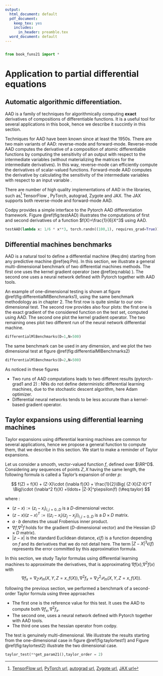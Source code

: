 ---
output:
  html_document: default
  pdf_document:
    keep_tex: yes
    includes:
      in_header: preamble.tex
  word_document: default
---

```{r include=FALSE, echo = FALSE, code=xfun::read_utf8('preamble.R')}
```


```{python}
from book_funs21 import *
```

# Application to partial differential equations

## Automatic algorithmic differentiation. 

AAD is a family of techniques for algorithmically computing **exact** derivatives of compositions of differentiable functions. It is a useful tool for several applications in this book, hence we describe it succintly in this section.

Techniques for AAD have been known since at least the 1950s. There are two main variants of AAD: reverse-mode and forward-mode. Reverse-mode AAD computes the derivative of a composition of atomic differentiable functions by computing the sensitivity of an output with respect to the intermediate variables (without materializing the matrices for the intermediate derivatives). In this way, reverse-mode can efficiently compute the derivatives of scalar-valued functions. Forward-mode AAD computes the derivative by calculating the sensitivity of the intermediate variables with respect to an input variable \cite{GW:2008}.

There are number of high quality implementations of AAD in the libraries, such as[^2] TensorFlow , PyTorch, autograd, Zygote and JAX. The JAX supports both reverse-mode and forward-mode AAD.

[^2]: [TensorFlow url](https://www.tensorflow.org/), [PyTorch url](https://www.pytorch.org/), [autograd url](https://github.com/HIPS/autograd), [Zygote url](https://fluxml.ai/Zygote.jl/latest/), [JAX url](https://github.com/google/jax)

Codpy provides a simple interface to the Pytorch AAD differentiation framework. Figure \@ref(fig:testAAD) illustrates the computations of first and second derivatives of a function $f(X)=\frac{1}{6}X^3$ using AAD.

```{python, label = testAAD, fig.cap="A cubic function, exact AAD first order and second order derivatives", warning = FALSE, message = FALSE, results = "hide"}
testAAD(lambda x: 1/6 * x**3, torch.randn((100,1), requires_grad=True))
```


## Differential machines benchmarks

AAD is a natural tool to define a differential machine (\#eq:dm) starting from any predictive machine \@ref(eq:Pm). In this section, we illustrate a general multi-dimensional benchmark of two  differential machines methods. The first one uses the kernel gradient operator (see \@ref(eq:nabla) ). The second one uses a neural network defined with Pytorch together with AAD tools.    

An example of one-dimensional testing is shown at figure \@ref(fig:differentialMlBenchmarks1), using the same benchmark methodology as in chapter 2. The first row is quite similar to our one-dimensional test. The second row provides also four plots: the first one is the exact gradient of the considered function on the test set, computed using AAD. The second one plot the kernel gradient operator. The two remaining ones plot two different run of the neural network differential machine.

```{python, label = differentialMlBenchmarks1, fig.cap="A benchmark of one-dimensional differential machines", warning = FALSE, message = FALSE, results = "hide"}
differentialMlBenchmarks(D=1,N=500)
```

The same benchmark can be used in any dimension, and we plot the two dimensional test at figure \@ref(fig:differentialMlBenchmarks2)

```{python, label = differentialMlBenchmarks2, fig.cap="A benchmark of two-dimensional differential machines", warning = FALSE, message = FALSE, results = "hide"}
differentialMlBenchmarks(D=2,N=500)
```

As noticed in these figures

* Two runs of AAD computations leads to two different results (pytorch-grad1 and 2) : NNs do not define deterministic differential learning machines, due to the stochastic descent algorithm, here Adam optimizer.
* Differential neural networks tends to be less accurate than a kernel-based gradient operator.

## Taylor expansions using differential learning machines

Taylor expansions using differential learning machines are common for several applications, hence we propose a general function to compute them, that we describe in this section. We start to make a reminder of Taylor expansions.


Let us consider a smooth, vector-valued function $f$, defined over $\RR^D$. Considering any sequences of points $Z,X$ having the same length, the following formula is called a Taylor's expansion of order $p$:

$$
f(Z) = f(X) + (Z-X)\cdot (\nabla f)(X) + \frac{1}{2}\Big( (Z-X)(Z-X)^T \Big)\cdot (\nabla^2 f)(X) +\ldots+ |Z-X|^p\epsilon(f) (\#eq:taylor)
$$

where :

- $(z-x) := \Big( z_i-x_i\Big)_{i,j=0..D}$ is a $D$-dimensional vector.
- $(z-x)(z-x)^T := \Big( (z_i-x_i)(z_j-x_j)\Big)_{i,j=0..D}$ is a $D\times D$ matrix.
- $a \cdot b$ denotes the usual Frobenius inner product.
- $\nabla f$,$\nabla^2 f$ holds for the gradient ($D$-dimensional vector) and the Hessian ($D\times D$ matrix).
- $|z-x|$ is the standard Euclidean distance, $\epsilon(f)$ is a function depending on $f$ and its derivatives that we do not detail here. The term $|Z-X|^3\epsilon(f)$ represents the error committed by this approximation formula.


In this section, we study Taylor formulas using differential learning machines to approximate the derivatives, that is approximating $\nabla f(x)$,$\nabla^2 f(x)$ with
$$ 
 \nabla f_x = \nabla_Z \mathcal{P}_m\big(X,Y,Z=x,f(X)\big), \nabla^2 f_x = \nabla^2_Z \mathcal{P}_m\big(X,Y,Z=x,f(X)\big).
$$

following the previous section, we performed a benchmark of a second-order Taylor formula using three approaches

- The first one is the reference value for this test. It uses the AAD to compute both $\nabla f_x,\nabla^2 f_x$.
- The second one, uses a neural network defined with Pytorch together with AAD tools.
- The third one uses the hessian operator from codpy.

The test is genuinely multi-dimensional. We illustrate the results starting from the one-dimensional case in figure \@ref(fig:taylortest1) and Figure \@ref(fig:taylortest2) illustrate the two dimensional case.

```{python, label = taylortest1, fig.cap="A benchmark of one-dimensional learning machine second-order Taylor expansion", warning = FALSE, message = FALSE, results = "hide"}
taylor_test(**get_param21(),taylor_order = 2)
```

<!-- ```{python, label = taylortest2, fig.cap="A benchmark of two-dimensional learning machine second-order Taylor expansion", warning = FALSE, message = FALSE, results = "hide"} -->
<!-- taylor_test(**get_param21(),taylor_order = 2,numbers = (2, 500, 500, 500 ), Z_min=-1.1,Z_max=1.1,) -->
<!-- ``` -->

